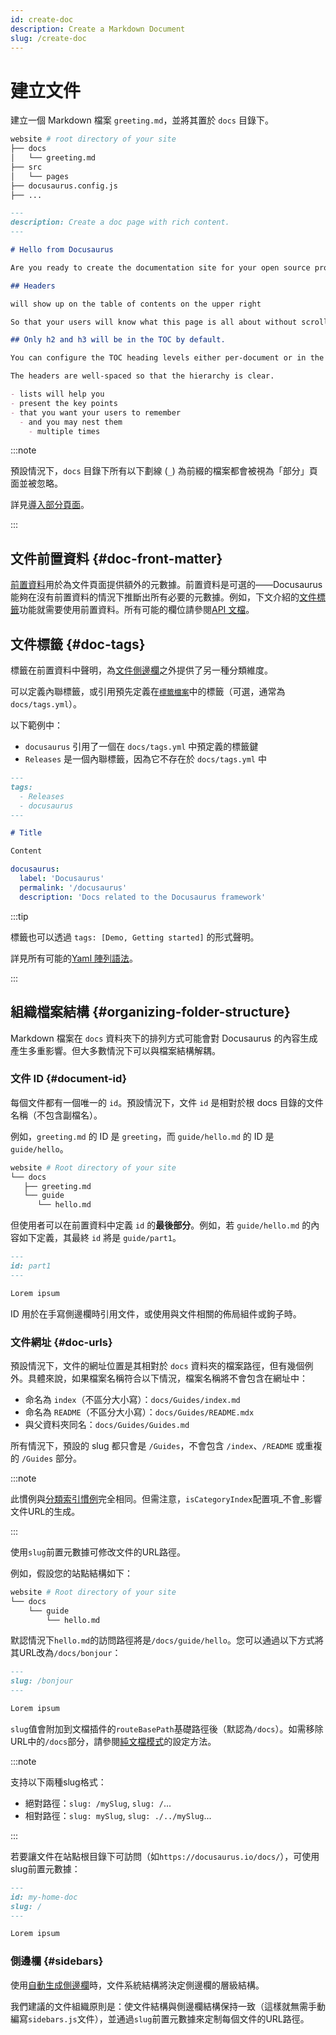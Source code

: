 ```yaml
---
id: create-doc
description: Create a Markdown Document
slug: /create-doc
---
```


# 建立文件

建立一個 Markdown 檔案 `greeting.md`，並將其置於 `docs` 目錄下。

```bash
website # root directory of your site
├── docs
│   └── greeting.md
├── src
│   └── pages
├── docusaurus.config.js
├── ...
```

```md
---
description: Create a doc page with rich content.
---

# Hello from Docusaurus

Are you ready to create the documentation site for your open source project?

## Headers

will show up on the table of contents on the upper right

So that your users will know what this page is all about without scrolling down or even without reading too much.

## Only h2 and h3 will be in the TOC by default.

You can configure the TOC heading levels either per-document or in the theme configuration.

The headers are well-spaced so that the hierarchy is clear.

- lists will help you
- present the key points
- that you want your users to remember
  - and you may nest them
    - multiple times
```

:::note

預設情況下，`docs` 目錄下所有以下劃線 (`_`) 為前綴的檔案都會被視為「部分」頁面並被忽略。

詳見[導入部分頁面](../markdown-features/markdown-features-react.mdx#importing-markdown)。

:::

## 文件前置資料 {#doc-front-matter}

[前置資料](../markdown-features/markdown-features-intro.mdx#front-matter)用於為文件頁面提供額外的元數據。前置資料是可選的——Docusaurus 能夠在沒有前置資料的情況下推斷出所有必要的元數據。例如，下文介紹的[文件標籤](#doc-tags)功能就需要使用前置資料。所有可能的欄位請參閱[API 文檔](../../api/plugins/plugin-content-docs.mdx#markdown-front-matter)。

## 文件標籤 {#doc-tags}

標籤在前置資料中聲明，為[文件側邊欄](./sidebar/index.mdx)之外提供了另一種分類維度。

可以定義內聯標籤，或引用預先定義在[`標籤檔案`](../../api/plugins/plugin-content-docs.mdx#tags-file)中的標籤（可選，通常為 `docs/tags.yml`）。

以下範例中：

- `docusaurus` 引用了一個在 `docs/tags.yml` 中預定義的標籤鍵
- `Releases` 是一個內聯標籤，因為它不存在於 `docs/tags.yml` 中

```md title="docs/my-doc.md"
---
tags:
  - Releases
  - docusaurus
---

# Title

Content
```

```yml title="docs/tags.yml"
docusaurus:
  label: 'Docusaurus'
  permalink: '/docusaurus'
  description: 'Docs related to the Docusaurus framework'
```

:::tip

標籤也可以透過 `tags: [Demo, Getting started]` 的形式聲明。

詳見所有可能的[Yaml 陣列語法](https://www.w3schools.io/file/yaml-arrays/)。

:::

## 組織檔案結構 {#organizing-folder-structure}

Markdown 檔案在 `docs` 資料夾下的排列方式可能會對 Docusaurus 的內容生成產生多重影響。但大多數情況下可以與檔案結構解耦。

### 文件 ID {#document-id}

每個文件都有一個唯一的 `id`。預設情況下，文件 `id` 是相對於根 docs 目錄的文件名稱（不包含副檔名）。

例如，`greeting.md` 的 ID 是 `greeting`，而 `guide/hello.md` 的 ID 是 `guide/hello`。

```bash
website # Root directory of your site
└── docs
   ├── greeting.md
   └── guide
      └── hello.md
```

但使用者可以在前置資料中定義 `id` 的**最後部分**。例如，若 `guide/hello.md` 的內容如下定義，其最終 `id` 將是 `guide/part1`。

```md
---
id: part1
---

Lorem ipsum
```

ID 用於在手寫側邊欄時引用文件，或使用與文件相關的佈局組件或鉤子時。

### 文件網址 {#doc-urls}

預設情況下，文件的網址位置是其相對於 `docs` 資料夾的檔案路徑，但有幾個例外。具體來說，如果檔案名稱符合以下情況，檔案名稱將不會包含在網址中：

- 命名為 `index`（不區分大小寫）：`docs/Guides/index.md`
- 命名為 `README`（不區分大小寫）：`docs/Guides/README.mdx`
- 與父資料夾同名：`docs/Guides/Guides.md`

所有情況下，預設的 slug 都只會是 `/Guides`，不會包含 `/index`、`/README` 或重複的 `/Guides` 部分。

:::note

此慣例與[分類索引慣例](./sidebar/autogenerated.mdx#category-index-convention)完全相同。但需注意，`isCategoryIndex`配置項_不會_影響文件URL的生成。

:::

使用`slug`前置元數據可修改文件的URL路徑。

例如，假設您的站點結構如下：

```bash
website # Root directory of your site
└── docs
    └── guide
        └── hello.md
```

默認情況下`hello.md`的訪問路徑將是`/docs/guide/hello`。您可以通過以下方式將其URL改為`/docs/bonjour`：

```md
---
slug: /bonjour
---

Lorem ipsum
```

`slug`值會附加到文檔插件的`routeBasePath`基礎路徑後（默認為`/docs`）。如需移除URL中的`/docs`部分，請參閱[純文檔模式](docs-introduction.mdx#docs-only-mode)的設定方法。

:::note

支持以下兩種slug格式：

- 絕對路徑：`slug: /mySlug`, `slug: /`...
- 相對路徑：`slug: mySlug`, `slug: ./../mySlug`...

:::

若要讓文件在站點根目錄下可訪問（如`https://docusaurus.io/docs/`），可使用slug前置元數據：

```md
---
id: my-home-doc
slug: /
---

Lorem ipsum
```

### 側邊欄 {#sidebars}

使用[自動生成側邊欄](./sidebar/autogenerated.mdx)時，文件系統結構將決定側邊欄的層級結構。

我們建議的文件組織原則是：使文件結構與側邊欄結構保持一致（這樣就無需手動編寫`sidebars.js`文件），並通過`slug`前置元數據來定制每個文件的URL路徑。